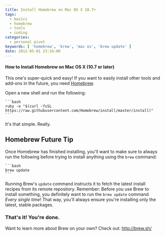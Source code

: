 ```yaml
---
title: Install Homebrew on Mac OS X 10.7+
tags:
  - basics
  - homebrew
  - tools
  - coding
categories:
  - personal pivot
keywords: [ 'homebrew', 'brew', 'mac os', 'brew update' ]
date: 2012-05-01 23:34:00
---
```


#### How to Install Homebrew on Mac OS X (10.7 or later)

This one's super-quick and easy! If you want to easily install other tools and add-ons in the future, you need [Homebrew](http://brew.sh/ "Homebrew").

Open a new shell and run the following:

    ```bash
    ruby -e "$(curl -fsSL https://raw.githubusercontent.com/Homebrew/install/master/install)"
    ```

It's that simple. Really.

## Homebrew Future Tip
Once Homebrew has finished installing, you'll want to make sure to always run the following before trying to install anything using the `brew` command:

    ```bash
    brew update
    ```

Running Brew's `update` command instructs it to fetch the latest install recipes from its remote repository. Remember: Before you use Brew to install something, you definitely want to run the `brew update` command _Every single time_! That way, you'll always ensure you're installing only the latest, stable packages.

### That's it! You're done.

Want to learn more about Brew on your own?  Check out: http://brew.sh/